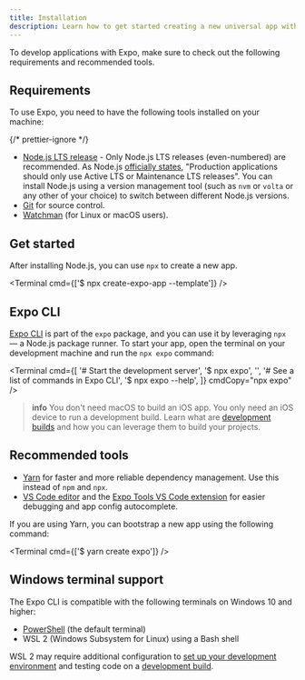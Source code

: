 ```yaml
---
title: Installation
description: Learn how to get started creating a new universal app with Expo.
---
```



To develop applications with Expo, make sure to check out the following requirements and recommended tools.

## Requirements

To use Expo, you need to have the following tools installed on your machine:

{/* prettier-ignore */}
- [Node.js LTS release](https://nodejs.org/en/) - Only Node.js LTS releases (even-numbered) are recommended.
  <CALLOUT theme="secondary">As Node.js [officially states](https://nodejs.org/en/about/releases/), "Production applications should only use Active LTS or Maintenance LTS releases". You can install Node.js using a version management tool (such as `nvm` or `volta` or any other of your choice) to switch between different Node.js versions.</CALLOUT>
- [Git](https://git-scm.com) for source control.
- [Watchman](https://facebook.github.io/watchman/docs/install#buildinstall) (for Linux or macOS users).

## Get started

After installing Node.js, you can use `npx` to create a new app.

<Terminal cmd={['$ npx create-expo-app --template']} />

<BoxLink
  title="Create a new project"
  description="Learn how to create a new Expo project and run it on your device."
  href="/get-started/create-a-project"
  Icon={BookOpen02Icon}
/>

## Expo CLI

[Expo CLI](/more/expo-cli/) is part of the `expo` package, and you can use it by leveraging `npx` &mdash; a Node.js package runner. To start your app, open the terminal on your development machine and run the `npx expo` command:

<Terminal
  cmd={[
    '# Start the development server',
    '$ npx expo',
    '',
    '# See a list of commands in Expo CLI',
    '$ npx expo --help',
  ]}
  cmdCopy="npx expo"
/>

> **info** You don't need macOS to build an iOS app. You only need an iOS device to run a development build. Learn what are [development builds](/develop/development-builds/introduction/) and how you can leverage them to build your projects.

## Recommended tools

- [Yarn](https://classic.yarnpkg.com/en/docs/install) for faster and more reliable dependency management. Use this instead of `npm` and `npx`.
- [VS Code editor](https://code.visualstudio.com/download) and the [Expo Tools VS Code extension](https://marketplace.visualstudio.com/items?itemName=expo.vscode-expo-tools) for easier debugging and app config autocomplete.

If you are using Yarn, you can bootstrap a new app using the following command:

<Terminal cmd={['$ yarn create expo']} />

## Windows terminal support

The Expo CLI is compatible with the following terminals on Windows 10 and higher:
- [PowerShell](https://learn.microsoft.com/en-us/powershell/scripting/overview) (the default terminal)
- WSL 2 (Windows Subsystem for Linux) using a Bash shell

WSL 2 may require additional configuration to [set up your development environment](https://expo.fyi/wsl) and testing code on a [development build](/develop/development-builds/introduction/).
